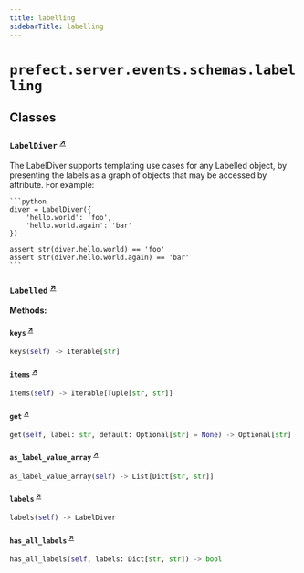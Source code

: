 ```yaml
---
title: labelling
sidebarTitle: labelling
---
```


# `prefect.server.events.schemas.labelling`

## Classes

### `LabelDiver` <sup><a href="https://github.com/PrefectHQ/prefect/blob/main/src/prefect/server/events/schemas/labelling.py#L6" target="_blank">↗</a></sup>


The LabelDiver supports templating use cases for any Labelled object, by
presenting the labels as a graph of objects that may be accessed by attribute.  For
example:

    ```python
    diver = LabelDiver({
        'hello.world': 'foo',
        'hello.world.again': 'bar'
    })

    assert str(diver.hello.world) == 'foo'
    assert str(diver.hello.world.again) == 'bar'
    ```


### `Labelled` <sup><a href="https://github.com/PrefectHQ/prefect/blob/main/src/prefect/server/events/schemas/labelling.py#L76" target="_blank">↗</a></sup>

**Methods:**

#### `keys` <sup><a href="https://github.com/PrefectHQ/prefect/blob/main/src/prefect/server/events/schemas/labelling.py#L77" target="_blank">↗</a></sup>

```python
keys(self) -> Iterable[str]
```

#### `items` <sup><a href="https://github.com/PrefectHQ/prefect/blob/main/src/prefect/server/events/schemas/labelling.py#L80" target="_blank">↗</a></sup>

```python
items(self) -> Iterable[Tuple[str, str]]
```

#### `get` <sup><a href="https://github.com/PrefectHQ/prefect/blob/main/src/prefect/server/events/schemas/labelling.py#L93" target="_blank">↗</a></sup>

```python
get(self, label: str, default: Optional[str] = None) -> Optional[str]
```

#### `as_label_value_array` <sup><a href="https://github.com/PrefectHQ/prefect/blob/main/src/prefect/server/events/schemas/labelling.py#L96" target="_blank">↗</a></sup>

```python
as_label_value_array(self) -> List[Dict[str, str]]
```

#### `labels` <sup><a href="https://github.com/PrefectHQ/prefect/blob/main/src/prefect/server/events/schemas/labelling.py#L100" target="_blank">↗</a></sup>

```python
labels(self) -> LabelDiver
```

#### `has_all_labels` <sup><a href="https://github.com/PrefectHQ/prefect/blob/main/src/prefect/server/events/schemas/labelling.py#L103" target="_blank">↗</a></sup>

```python
has_all_labels(self, labels: Dict[str, str]) -> bool
```
